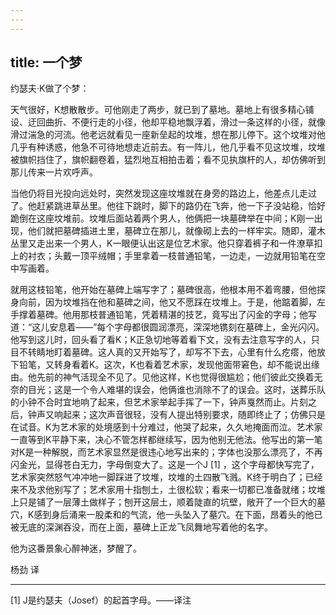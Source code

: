```yaml
---
---
---
```

title: 一个梦
---




约瑟夫·K做了个梦：

天气很好，K想散散步。可他刚走了两步，就已到了墓地。墓地上有很多精心铺设、迂回曲折、不便行走的小径，他却平稳地飘浮着，滑过一条这样的小径，就像滑过湍急的河流。他老远就看见一座新垒起的坟堆，想在那儿停下。这个坟堆对他几乎有种诱惑，他急不可待地想走近前去。有一阵儿，他几乎看不见这坟堆，坟堆被旗帜挡住了，旗帜翻卷着，猛烈地互相拍击着；看不见执旗杆的人，却仿佛听到那儿传来一片欢呼声。

当他仍将目光投向远处时，突然发现这座坟堆就在身旁的路边上，他差点儿走过了。他赶紧跳进草丛里。他往下跳时，脚下的路仍在飞奔，他一下子没站稳，恰好跪倒在这座坟堆前。坟堆后面站着两个男人，他俩把一块墓碑举在中间；K刚一出现，他们就把墓碑插进土里，墓碑立在那儿，就像砌上去的一样牢实。随即，灌木丛里又走出来一个男人，K一眼便认出这是位艺术家。他只穿着裤子和一件潦草扣上的衬衣；头戴一顶平绒帽；手里拿着一枝普通铅笔，一边走，一边就用铅笔在空中写画着。

就用这枝铅笔，他开始在墓碑上端写字了；墓碑很高，他根本用不着弯腰，但他探身向前，因为坟堆挡在他和墓碑之间，他又不愿踩在坟堆上。于是，他踮着脚，左手撑着墓碑。他用那枝普通铅笔，凭着精湛的技艺，竟写出了闪金的字母；他写道：“这儿安息着——”每个字母都很圆润漂亮，深深地镌刻在墓碑上，金光闪闪。他写到这儿时，回头看了看K；K正急切地等着看下文，没有去注意写字的人，只目不转睛地盯着墓碑。这人真的又开始写了，却写不下去，心里有什么疙瘩，他放下铅笔，又转身看着K。这次，K也看着艺术家，发现他面带窘色，却不能说出缘由。他先前的神气活现全不见了。见他这样，K也觉得很尴尬；他们彼此交换着无奈的目光；这是一个令人难堪的误会，他俩谁也消除不了的误会。这时，送葬乐队的小钟不合时宜地响了起来，但艺术家举起手挥了一下，钟声戛然而止。片刻之后，钟声又响起来；这次声音很轻，没有人提出特别要求，随即终止了；仿佛只是在试音。K为艺术家的处境感到十分难过，他哭了起来，久久地掩面而泣。艺术家一直等到K平静下来，决心不管怎样都继续写，因为他别无他法。他写出的第一笔对K是一种解脱，而艺术家显然是很违心地写出来的；字体也没那么漂亮了，不再闪金光，显得苍白无力，字母倒变大了。这是一个J [1] ，这个字母都快写完了，艺术家突然怒气冲冲地一脚踩进了坟堆，坟堆的土四散飞溅。K终于明白了；已经来不及求他别写了；艺术家用十指刨土，土很松软；看来一切都已准备就绪；坟堆上只是铺了一层薄土做样子；刨开这层土，顺着陡直的坑壁，敞开了一个巨大的墓穴，K感到身后涌来一股柔和的气流，他一头坠入了墓穴。在下面，昂着头的他已被无底的深渊吞没，而在上面，墓碑上正龙飞凤舞地写着他的名字。

他为这番景象心醉神迷，梦醒了。

杨劲 译



* * *



[1] J是约瑟夫（Josef）的起首字母。——译注